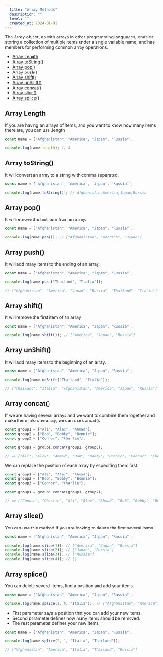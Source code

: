 ```yaml
---
  title: "Array Methods"
  description: ""
  level: ""
  created_at: 2024-01-01
---
```


The Array object, as with arrays in other programming languages, enables storing a collection of multiple items under a single variable name, and has members for performing common array operations.

- [Array Length](#array-length)
- [Array toString()](#array-tostring)
- [Array pop()](#array-pop)
- [Array push()](#array-push)
- [Array shift()](#array-shift)
- [Array unShift()](#array-unshift)
- [Array concat()](#array-concat)
- [Array slice()](#array-slice)
- [Array splice()](#array-splice)

## Array Length

If you are having an arrays of items, and you want to know how many items there are, you can use .length

```js
const name = ["Afghanistan", "America", "Japan", "Russia"];

console.log(name.length); // 4
```

## Array toString()

It will convert an array to a string with comma separated.

```js
const name = ["Afghanistan", "America", "Japan", "Russia"];

console.log(name.toString()); // Afghanistan,America,Japan,Russia
```

## Array pop()

It will remove the last item from an array.

```js /Russia/#r
const name = ["Afghanistan", "America", "Japan", "Russia"];

console.log(name.pop()); // ["Afghanistan", "America", "Japan"]
```

## Array push()

It will add many items to the ending of an array.

```js /Thailand/#g /Italia/#g
const name = ["Afghanistan", "America", "Japan", "Russia"];

console.log(name.push("Thailand", "Italia"));

// ["Afghanistan", "America", "Japan", "Russia", "Thailand", "Italia"];
```

## Array shift()

It will remove the first item of an array.

```js /Afghanistan/#r
const name = ["Afghanistan", "America", "Japan", "Russia"];

console.log(name.shift()); // ["America", "Japan", "Russia"]
```

## Array unShift()

It will add many items to the beginning of an array.

```js /Thailand/#g /Italia/#g
const name = ["Afghanistan", "America", "Japan", "Russia"];

console.log(name.unShift("Thailand", "Italia"));

// ["Thailand", "Italia", "Afghanistan", "America", "Japan", "Russia"]
```

## Array concat()

If we are having several arrays and we want to combine them together and make them into one array, we can use concat().

```js
const group1 = ["Ali", "Alex", "Ahmad"];
const group2 = ["Bob", "Bobby", "Bonnie"];
const group3 = ["Connor", "Charlie"];

const groups = group1.concat(group2, group3);

// => ["Ali", "Alex", "Ahmad", "Bob", "Bobby", "Bonnie", "Connor", "Charlie"]
```

We can replace the position of each array by especifing them first.

```js /"Ali", "Alex", "Ahmad"/#g /"Bob", "Bobby", "Bonnie"/#y /"Connor", "Charlie"/#p {5}
const group1 = ["Ali", "Alex", "Ahmad"];
const group2 = ["Bob", "Bobby", "Bonnie"];
const group3 = ["Connor", "Charlie"];

const groups = group3.concat(group1, group2);

// => ["Connor", "Charlie", "Ali", "Alex", "Ahmad", "Bob", "Bobby", "Bonnie"]
```

## Array slice()

You can use this method If you are looking to delete the first several items.

```js
const name = ["Afghanistan", "America", "Japan", "Russia"];

console.log(name.slice(1)); // ["America", "Japan", "Russia"]
console.log(name.slice(2)); // ["Japan", "Russia"]
console.log(name.slice(3)); // ["Russia"]
console.log(name.slice(4)); // []
```

## Array splice()

You can delete several items, find a position and add your items.

```js /"Italia"/#g
const name = ["Afghanistan", "America", "Japan", "Russia"];

console.log(name.splice(2, 0, "Italia")); // ["Afghanistan", "America", "Italia", "Japan", "Russia"]
```

- First parameter says a position that you can add your new items.
- Second parameter defines how many items should be removed.
- The rest parameter defines your new items.

```js /"Italia"/#g /"Thailand"/#g /"Japan"/#r
const name = ["Afghanistan", "America", "Japan", "Russia"];

console.log(name.splice(2, 1, "Italia", "Thailand"));

// ["Afghanistan", "America", "Italia", "Thailand", "Russia"]
```
